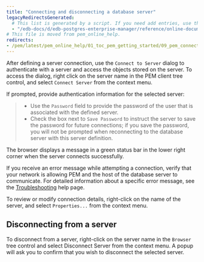 ```yaml
---
title: "Connecting and disconnecting a database server"
legacyRedirectsGenerated:
  # This list is generated by a script. If you need add entries, use the `legacyRedirects` key.
  - "/edb-docs/d/edb-postgres-enterprise-manager/reference/online-documentation/8.0/pem_connect_to_server.html"
# This file is moved from pem_online_help.
redirects:
- /pem/latest/pem_online_help/01_toc_pem_getting_started/09_pem_connect_to_server/
---
```


After defining a server connection, use the `Connect to Server` dialog to authenticate with a server and access the objects stored on the server. To access the dialog, right click on the server name in the PEM client tree control, and select `Connect Server` from the context menu.

If prompted, provide authentication information for the selected server:

> -   Use the `Password` field to provide the password of the user that is associated with the defined server.
> -   Check the box next to `Save Password` to instruct the server to save the password for future connections; if you save the password, you will not be prompted when reconnecting to the database server with this server definition.

The browser displays a message in a green status bar in the lower right corner when the server connects successfully.

If you receive an error message while attempting a connection, verify that your network is allowing PEM and the host of the database server to communicate. For detailed information about a specific error message, see the [Troubleshooting](/pem/latest/troubleshooting/) help page.

To review or modify connection details, right-click on the name of the server, and select `Properties...` from the context menu.

## Disconnecting from a server

To disconnect from a server, right-click on the server name in the `Browser` tree control and select Disconnect Server from the context menu. A popup will ask you to confirm that you wish to disconnect the selected server.
